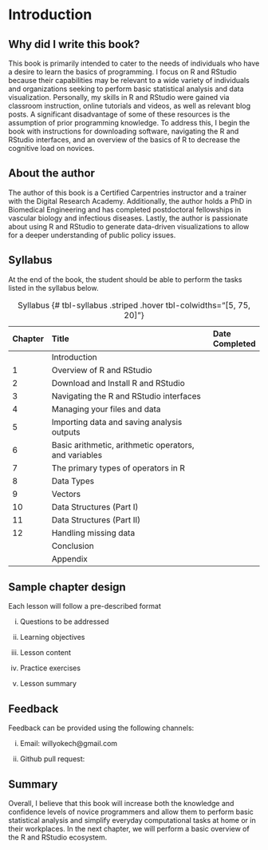 # Introduction {.unnumbered}

## Why did I write this book?

This book is primarily intended to cater to the needs of individuals who have a desire to learn the basics of programming. I focus on R and RStudio because their capabilities may be relevant to a wide variety of individuals and organizations seeking to perform basic statistical analysis and data visualization. Personally, my skills in R and RStudio were gained via classroom instruction, online tutorials and videos, as well as relevant blog posts. A significant disadvantage of some of these resources is the assumption of prior programming knowledge. To address this, I begin the book with instructions for downloading software, navigating the R and RStudio interfaces, and an overview of the basics of R to decrease the cognitive load on novices.

## About the author

The author of this book is a Certified Carpentries instructor and a trainer with the Digital Research Academy. Additionally, the author holds a PhD in Biomedical Engineering and has completed postdoctoral fellowships in vascular biology and infectious diseases. Lastly, the author is passionate about using R and RStudio to generate data-driven visualizations to allow for a deeper understanding of public policy issues.

## Syllabus

At the end of the book, the student should be able to perform the tasks listed in the syllabus below.

| Chapter | Title                                                 | Date Completed |
|:--------|:------------------------------------------------------|:---------------|
|         | Introduction                                          |                |
| 1       | Overview of R and RStudio                             |                |
| 2       | Download and Install R and RStudio                    |                |
| 3       | Navigating the R and RStudio interfaces               |                |
| 4       | Managing your files and data                          |                |
| 5       | Importing data and saving analysis outputs            |                |
| 6       | Basic arithmetic, arithmetic operators, and variables |                |
| 7       | The primary types of operators in R                   |                |
| 8       | Data Types                                            |                |
| 9       | Vectors                                               |                |
| 10      | Data Structures (Part I)                              |                |
| 11      | Data Structures (Part II)                             |                |
| 12      | Handling missing data                                 |                |
|         | Conclusion                                            |                |
|         | Appendix                                              |                |

: Syllabus {# tbl-syllabus .striped .hover tbl-colwidths="\[5, 75, 20\]"}

## Sample chapter design

Each lesson will follow a pre-described format

i.  Questions to be addressed

ii. Learning objectives

iii. Lesson content

iv. Practice exercises

v.  Lesson summary

## Feedback

Feedback can be provided using the following channels:

i.  Email: willyokech\@gmail.com

ii. Github pull request:

## Summary

Overall, I believe that this book will increase both the knowledge and confidence levels of novice programmers and allow them to perform basic statistical analysis and simplify everyday computational tasks at home or in their workplaces. In the next chapter, we will perform a basic overview of the R and RStudio ecosystem.
